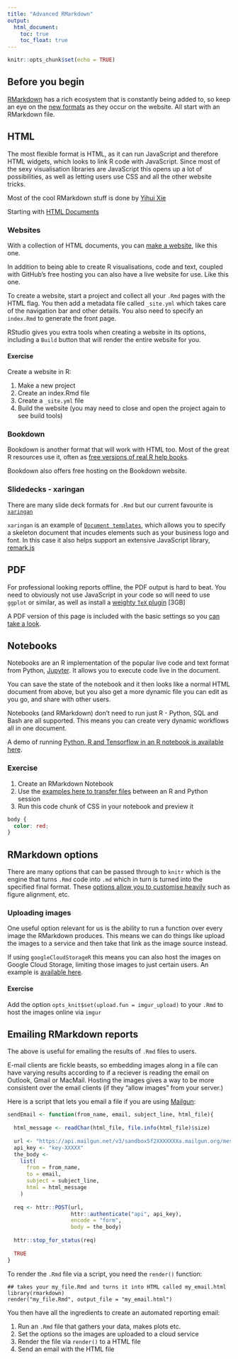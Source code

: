 ```yaml
---
title: "Advanced RMarkdown"
output:
  html_document:
    toc: true
    toc_float: true
---
```


```r
knitr::opts_chunk$set(echo = TRUE)
```

## Before you begin

[RMarkdown](http://rmarkdown.rstudio.com/) has a rich ecosystem that is constantly being added to, so keep an eye on the [new formats](http://rmarkdown.rstudio.com/formats.html) as they occur on the website.  All start with an RMarkdown file. 

## HTML

The most flexible format is HTML, as it can run JavaScript and therefore HTML widgets, which looks to link R code with JavaScript.  Since most of the sexy visualisation libraries are JavaScript this opens up a lot of possibilities, as well as letting users use CSS and all the other website tricks. 

Most of the cool RMarkdown stuff is done by [Yihui Xie](https://bookdown.org/yihui/bookdown/)

Starting with [HTML Documents](http://rmarkdown.rstudio.com/html_document_format.html)

### Websites

With a collection of HTML documents, you can [make a website](http://rmarkdown.rstudio.com/rmarkdown_websites.html), like this one.

In addition to being able to create R visualisations, code and text, coupled with GitHub's free hosting you can also have a live website for use.  Like this one.

To create a website, start a project and collect all your `.Rmd` pages with the HTML flag.  You then add a metadata file called `_site.yml` which takes care of the navigation bar and other details.  You also need to specify an `index.Rmd` to generate the front page. 

RStudio gives you extra tools when creating a website in its options, including a `Build` button that will render the entire website for you. 

#### Exercise

Create a website in R:

1. Make a new project
2. Create an index.Rmd file
3. Create a `_site.yml` file
4. Build the website (you may need to close and open the project again to see build tools)

### Bookdown

Bookdown is another format that will work with HTML too.  Most of the great R resources use it, often as [free versions of real R help books](https://bookdown.org/).

Bookdown also offers free hosting on the Bookdown website.

### Slidedecks - xaringan

There are many slide deck formats for `.Rmd` but our current favourite is [`xaringan`](https://github.com/yihui/xaringan)

`xaringan` is an example of [`Document templates`](http://rmarkdown.rstudio.com/developer_document_templates.html), which allows you to specify a skeleton document that incudes elements such as your business logo and font.  In this case it also helps support an extensive JavaScript library, [remark.js](https://remarkjs.com/#1)

## PDF

For professional looking reports offline, the PDF output is hard to beat.  You need to obviously not use JavaScript in your code so will need to use `ggplot` or similar, as well as install a [weighty `TeX` plugin](http://www.tug.org/interest.html#free) [3GB]

A PDF version of this page is included with the basic settings so you [can take a look](rmarkdown-pdf.pdf).

## Notebooks

Notebooks are an R implementation of the popular live code and text format from Python, [Jupyter](http://jupyter.org/).  It allows you to execute code live in the document.

You can save the state of the notebook and it then looks like a normal HTML document from above, but you also get a more dynamic file you can edit as you go, and share with other users. 

Notebooks (and RMarkdown) don't need to run just R - Python, SQL and Bash are all supported.  This means you can create very dynamic workflows all in one document. 

A demo of running [Python, R and Tensorflow in an R notebook is available here](https://rpubs.com/MarkeD/datalab).

### Exercise

1. Create an RMarkdown Notebook
2. Use the [examples here to transfer files](http://rmarkdown.rstudio.com/authoring_knitr_engines.html) between an R and Python session
3. Run this code chunk of CSS in your notebook and preview it

```css
body {
  color: red;
}
```

## RMarkdown options

There are many options that can be passed through to `knitr` which is the engine that turns `.Rmd` code into `.md` which in turn is turned into the specified final format.  These [options allow you to customise heavily](https://yihui.name/knitr/options/#package-options) such as figure alignment, etc.

### Uploading images

One useful option relevant for us is the ability to run a function over every image the RMarkdown produces.  This means we can do things like upload the images to a service and then take that link as the image source instead. 

If using `googleCloudStorageR` this means you can also host the images on Google Cloud Storage, limiting those images to just certain users.  An example is [available here](https://gist.github.com/mwhitaker/7904d01f80703cd1b826507b19bc4c5a).


#### Exercise

Add the option `opts_knit$set(upload.fun = imgur_upload)` to your `.Rmd` to host the images online via `imgur` 

## Emailing RMarkdown reports

The above is useful for emailing the results of `.Rmd` files to users.

E-mail clients are fickle beasts, so embedding images along in a file can have varying results according to if a reciever is reading the email on Outlook, Gmail or MacMail.  Hosting the images gives a way to be more consistent over the email clients (if they "allow images" from your server.)

Here is a script that lets you email a file if you are using [Mailgun](https://documentation.mailgun.com/):

```r
sendEmail <- function(from_name, email, subject_line, html_file){
  
  html_message <- readChar(html_file, file.info(html_file)$size)
  
  url <- "https://api.mailgun.net/v3/sandbox5f2XXXXXXXa.mailgun.org/messages"
  api_key <- "key-XXXXX"
  the_body <-
    list(
      from = from_name,
      to = email,
      subject = subject_line,
      html = html_message
    )
  
  req <- httr::POST(url,
                    httr::authenticate("api", api_key),
                    encode = "form",
                    body = the_body)
  
  httr::stop_for_status(req)
  
  TRUE
}

```

To render the `.Rmd` file via a script, you need the `render()` function:

```
## takes your my_file.Rmd and turns it into HTML called my_email.html
library(rmarkdown)
render("my_file.Rmd", output_file = "my_email.html")
```

You then have all the ingredients to create an automated reporting email:

1. Run an `.Rmd` file that gathers your data, makes plots etc.
2. Set the options so the images are uploaded to a cloud service
3. Render the file via `render()` to a HTML file
4. Send an email with the HTML file 




